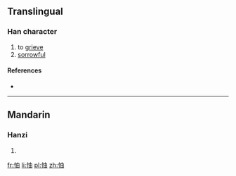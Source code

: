 ==Translingual==

===Han character===
{{Han char|rn=61|rad=心|as=05|sn=8|four=9506<sub>0</sub>|canj=心中田 (PLW)}}

# to [[grieve]]
# [[sorrowful]]

====References====
* {{Han ref|kx=0381.090|dkj=10463|dj=0709.080|hdz=42285.040|uh=601E|ud=24606|bh=CCA6|bd=52390}}

----

==Mandarin==

===Hanzi===
{{cmn-hanzi|pin=[[chōu]] ([[chou1]]), [[yóu]] ([[you2]])|wg=ch'ou<sup>1</sup>, yu<sup>2</sup>}}

# {{defn|Mandarin|sort=心05}}

[[fr:怞]]
[[li:怞]]
[[pl:怞]]
[[zh:怞]]